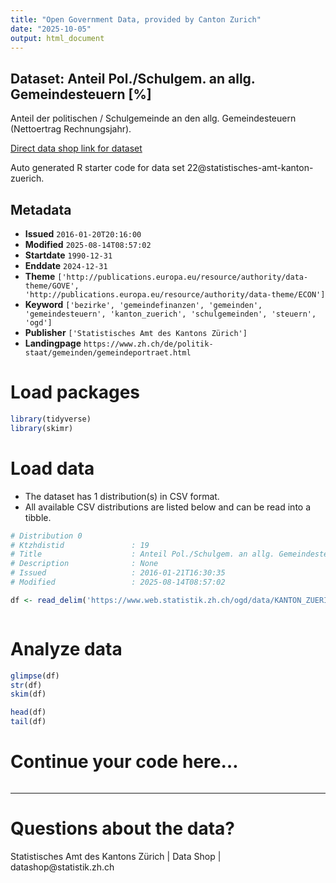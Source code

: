 ```yaml
---
title: "Open Government Data, provided by Canton Zurich"
date: "2025-10-05"
output: html_document
---
```


## Dataset: Anteil Pol./Schulgem. an allg. Gemeindesteuern [%]

Anteil der politischen / Schulgemeinde an den allg. Gemeindesteuern (Nettoertrag Rechnungsjahr).

[Direct data shop link for dataset](https://www.zh.ch/de/politik-staat/statistik-daten/datenkatalog.html#/datasets/22@statistisches-amt-kanton-zuerich)

Auto generated R starter code for data set 22@statistisches-amt-kanton-zuerich.

## Metadata

- **Issued** `2016-01-20T20:16:00`
- **Modified** `2025-08-14T08:57:02`
- **Startdate** `1990-12-31`
- **Enddate** `2024-12-31`
- **Theme** `['http://publications.europa.eu/resource/authority/data-theme/GOVE', 'http://publications.europa.eu/resource/authority/data-theme/ECON']`
- **Keyword** `['bezirke', 'gemeindefinanzen', 'gemeinden', 'gemeindesteuern', 'kanton_zuerich', 'schulgemeinden', 'steuern', 'ogd']`
- **Publisher** `['Statistisches Amt des Kantons Zürich']`
- **Landingpage** `https://www.zh.ch/de/politik-staat/gemeinden/gemeindeportraet.html`


# Load packages

```r

library(tidyverse)
library(skimr)

```

# Load data

-   The dataset has 1 distribution(s) in CSV format.
-   All available CSV distributions are listed below and can be read into a tibble.

```r

# Distribution 0
# Ktzhdistid               : 19
# Title                    : Anteil Pol./Schulgem. an allg. Gemeindesteuern [%]
# Description              : None
# Issued                   : 2016-01-21T16:30:35
# Modified                 : 2025-08-14T08:57:02

df <- read_delim('https://www.web.statistik.zh.ch/ogd/data/KANTON_ZUERICH_292.csv')



```

# Analyze data

```r

glimpse(df)
str(df)
skim(df)

head(df)
tail(df)

```

# Continue your code here...

```r

```

------------------------------------------------------------------------

# Questions about the data?

Statistisches Amt des Kantons Zürich | Data Shop | datashop@statistik.zh.ch
